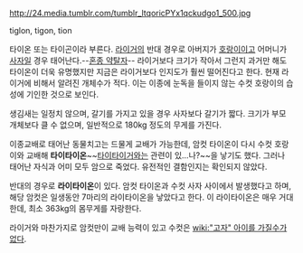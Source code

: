 http://24.media.tumblr.com/tumblr_ltqoricPYx1qckudgo1_500.jpg

tiglon, tigon, tion 

타이온 또는 타이곤이라 부른다. [[라이거]]의 반대 경우로 아버지가 [[호랑이]]이고 어머니가 [[사자]]일 경우 태어난다.--[[혼종 약탈자]]-- 라이거보다 크기가 작아서 그런지 과거만 해도 타이온이 더욱 유명했지만 지금은 라이거보다 인지도가 훨씬 떨어진다고 한다. 현재 라이거에 비해서 알려진 개체수가 적다. 이는 이종에 눈독을 들이지 않는 수컷 호랑이의 습성에 기인한 것으로 보인다.

생김새는 일정치 않으며, 갈기를 가지고 있을 경우 사자보다 갈기가 짧다. 크기가 부모 개체보다 클 수 없으며, 일반적으로 180kg 정도의 무게를 가진다. 

이종교배로 태어난 동물치고는 드물게 교배가 가능한데, 암컷 타이온이 다시 수컷 호랑이와 교배해 '''타이타이온'''~~[[타이타이거]]와는 관련이 있...나?~~을 낳기도 했다. 그러나 태어난 자식과 어미 모두 암으로 죽었다. 유전적인 결함인지는 확인되지 않았다. 

반대의 경우로 '''라이타이온'''이 있다. 암컷 타이온과 수컷 사자 사이에서 발생했다고 하며, 해당 암컷은 일생동안 7마리의 라이타이온을 낳았다고 한다. 이 라이타이온은 매우 거대한데, 최소 363kg의 몸무게를 자랑한다.

라이거와 마찬가지로 암컷만이 교배 능력이 있고 수컷은 [[wiki:"고자" 아이를 가질수가 없다]].
